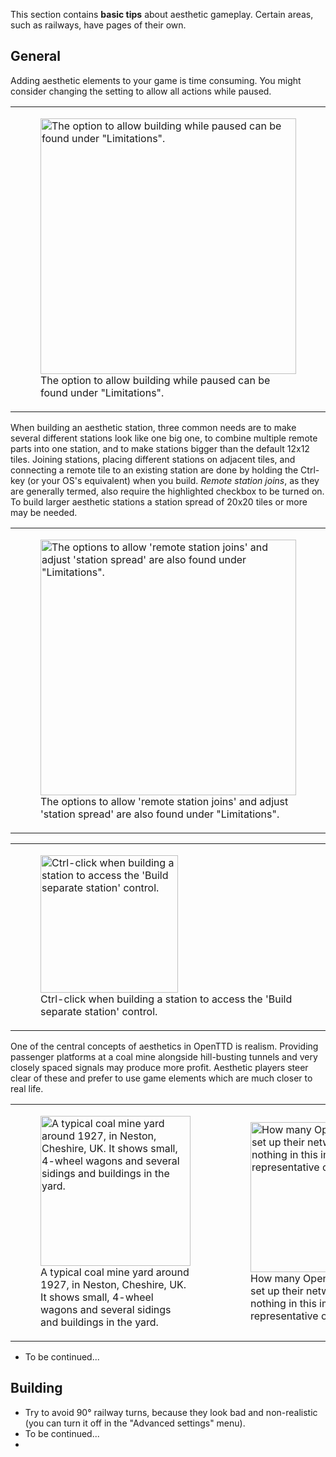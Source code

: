 {{en/Incomplete}}

{{en/Table of contents}}

This section contains '''basic tips''' about aesthetic gameplay. Certain areas, such as railways, have pages of their own.

==General==
Adding aesthetic elements to your game is time consuming. You might consider changing the setting to allow all actions while paused.
{|
|style="background:none; border:0px"| [[File:en/Community/Play Style/Aes Buildwhilepaused.png|center|409px|thumb|The option to allow building while paused can be found under "Limitations".]]
|}

When building an aesthetic station, three common needs are to make several different stations look like one big one, to combine multiple remote parts into one station, and to make stations bigger than the default 12x12 tiles. Joining stations, placing different stations on adjacent tiles, and connecting a remote tile to an existing station are done by holding the Ctrl-key (or your OS's equivalent) when you build. ''Remote station joins'', as they are generally termed, also require the highlighted checkbox to be turned on. To build larger aesthetic stations a station spread of 20x20 tiles or more may be needed. 
{|
|style="background:none; border:0px"| [[File:en/Community/Play Style/Aes Stationjoins.png|center|409px|thumb|The options to allow 'remote station joins' and adjust 'station spread' are also found under "Limitations".]]
|}
{|
|style="background:none; border:0px"| [[File:en/Community/Play Style/Aes Buildseparatestation.png|center|220px|thumb|Ctrl-click when building a station to access the 'Build separate station' control.]]
|}


One of the central concepts of aesthetics in OpenTTD is realism. Providing passenger platforms at a coal mine alongside hill-busting tunnels and very closely spaced signals may produce more profit. Aesthetic players steer clear of these and prefer to use game elements which are much closer to real life.
{|
|style="background:none; border:0px"| [[File:en/Community/Play Style/Aes Neston.jpeg|center|240px|thumb|A typical coal mine yard around 1927, in Neston, Cheshire, UK. It shows small, 4-wheel wagons and several sidings and buildings in the yard.]]
|style="background:none; border:0px"| [[File:en/Community/Play Style/Aes Hstcoal.png|center|240px|thumb|How many OpenTTD players set up their networks. There is nothing in this image that is representative of real life.]]
|}

* To be continued...

==Building==
* Try to avoid 90° railway turns, because they look bad and non-realistic (you can turn it off in the "Advanced settings" menu).
* To be continued...
*

{{en/Community/Play Style/Aesthetics}}